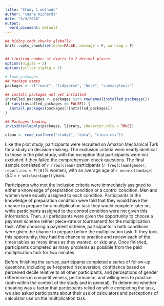 ```yaml
---
title: "Study 1 methods"
author: "Keana Richards"
date: "6/9/2020"
output:
  word_document: default
---
```


```r

## hiding code chunks globally 
knitr::opts_chunk$set(echo=FALSE, message = F, warning = F)


## limiting number of digits to 2 decimal places
options(digits = 2)
options(pillar.sigfig = 2)

# load packages -----------------------------------------------------------
## Package names
packages <- c("readr", "tidyverse", "here", "summarytools")

## Install packages not yet installed
installed_packages <- packages %in% rownames(installed.packages())
if (any(installed_packages == FALSE)) {
  install.packages(packages[!installed_packages])
}

## Packages loading
invisible(lapply(packages, library, character.only = TRUE))

clean <- read_csv(here("study1", "data", "clean.csv"))

```

Like the pilot study, participants were recruited on Amazon Mechanical Turk for a study on decision-making. The exclusion criteria were nearly identical to those in the pilot study, with the exception that participants were not excluded if they failed the comprehension check questions. The final sample consisted of `r nrow(clean)` participants (`r freq(clean$gender, report.nas = F)[6]`% women), with an average age of `r mean(clean$age)` (*SD* = `r sd(clean$age)`) years.  

Participants who met the inclusion criteria were immediately assigned to either a knowledge of preparation condition or a control condition. Men and women were equally assigned to each condition. Participants in the knowledge of preparation condition were told that they would have the chance to prepare for a multiplication task they would complete later on, while participants assigned to the control condition were not given this information. Then, all participants were given the opportunity to choose a payment scheme (either piece-rate or tournament) for the multiplication task. After choosing a payment scheme, participants in both conditions were given the chance to prepare before the multiplication task. If they took this opportunity, they had the chance to practice and review each of the times tables as many times as they wanted, or skip any. Once finished, participants completed as many problems as possible from the paid multiplication task for two minutes. 

Before finishing the survey, participants completed a series of follow-up questions, including self-reported risk aversion, confidence based on perceived decile relative to all other participants, and perceptions of gender differences in competitiveness, performance, and willingness to practice (both within the context of the study and in general). To determine whether cheating was a factor that participants relied on while completing the task, we also asked participants about their use of calculators and perceptions of calculator use on the multiplication task. 




